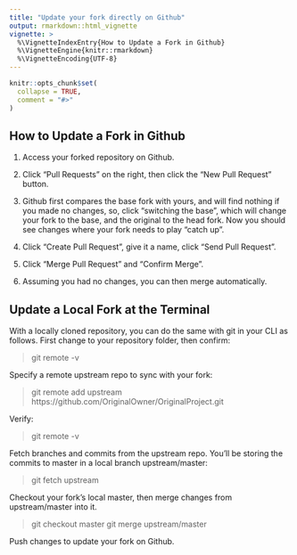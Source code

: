 ```yaml
---
title: "Update your fork directly on Github"
output: rmarkdown::html_vignette
vignette: >
  %\VignetteIndexEntry{How to Update a Fork in Github}
  %\VignetteEngine{knitr::rmarkdown}
  %\VignetteEncoding{UTF-8}
---
```


```r
knitr::opts_chunk$set(
  collapse = TRUE,
  comment = "#>"
)
```

## How to Update a Fork in Github

<!-- badges: start -->
<!-- badges: end -->

1. Access your forked repository on Github.

1. Click “Pull Requests” on the right, then click the “New Pull Request” button.

1. Github first compares the base fork with yours, and will find nothing if you made no changes, so, click “switching the base”, which will change your fork to the base, and the original to the head fork. Now you should see changes where your fork needs to play “catch up”.

1. Click “Create Pull Request”, give it a name, click “Send Pull Request”.

1. Click “Merge Pull Request” and “Confirm Merge”.

1. Assuming you had no changes, you can then merge automatically.


## Update a Local Fork at the Terminal

With a locally cloned repository, you can do the same with git in your CLI as follows. First change to your repository folder, then confirm:


> git remote -v


Specify a remote upstream repo to sync with your fork:


> git remote add upstream https://github.com/OriginalOwner/OriginalProject.git


Verify:


> git remote -v

Fetch branches and commits from the upstream repo. You’ll be storing the commits to master in a local branch upstream/master:


> git fetch upstream

Checkout your fork’s local master, then merge changes from upstream/master into it.


> git checkout master
> git merge upstream/master

Push changes to update your fork on Github.
